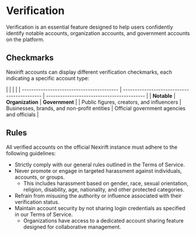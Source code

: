 
# Verification

Verification is an essential feature designed to help users confidently identify notable accounts, organization accounts, and government accounts on the platform.

## Checkmarks

<BadgeWrapper selected="Instance Variation" />

Nexirift accounts can display different verification checkmarks, each indicating a specific account type:

<div style={{ textAlign: "center" }}>
| <Notable width={100} height={100} />      | <Organization width={100} height={100} />   | <Government width={100} height={100} />    |
| ----------------------------------------- | ------------------------------------------- | ------------------------------------------ |
| <b>Notable</b>                            | <b>Organization</b>                         | <b>Government</b>                          |
| Public figures, creators, and influencers | Businesses, brands, and non-profit entities | Official government agencies and officials |
</div>

## Rules

<BadgeWrapper selected="Specific to Nexirift" />

All verified accounts on the official Nexirift instance must adhere to the following guidelines:

- Strictly comply with our general rules outlined in the Terms of Service.
- Never promote or engage in targeted harassment against individuals, accounts, or groups.
  - This includes harassment based on gender, race, sexual orientation, religion, disability, age, nationality, and other protected categories.
- Refrain from misusing the authority or influence associated with their verification status.
- Maintain account security by not sharing login credentials as specified in our Terms of Service.
  - Organizations have access to a dedicated account sharing feature designed for collaborative management.
